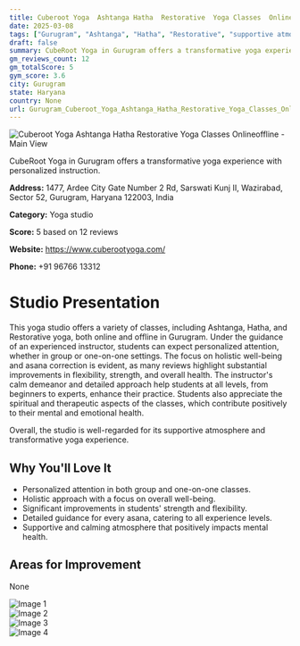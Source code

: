 ```yaml
---
title: Cuberoot Yoga  Ashtanga Hatha  Restorative  Yoga Classes  Onlineoffline
date: 2025-03-08
tags: ["Gurugram", "Ashtanga", "Hatha", "Restorative", "supportive atmosphere", "personalized instruction", "Gurugram"]  
draft: false
summary: CubeRoot Yoga in Gurugram offers a transformative yoga experience with personalized instruction.
gm_reviews_count: 12
gm_totalScore: 5
gym_score: 3.6
city: Gurugram
state: Haryana
country: None
url: Gurugram_Cuberoot_Yoga_Ashtanga_Hatha_Restorative_Yoga_Classes_Onlineoffline
---
```


<div className="aspect-[16/9] relative my-8">
  <img 
    src="https://lh5.googleusercontent.com/p/AF1QipOUK70m8ZpV-tsx6ozwDQ2wtQwhlGMjedGXN6P7=w1920-h1080-k-no"
    alt="Cuberoot Yoga  Ashtanga Hatha  Restorative  Yoga Classes  Onlineoffline - Main View"
    className="object-cover absolute inset-0 w-full h-full rounded-lg"
  />
</div>

CubeRoot Yoga in Gurugram offers a transformative yoga experience with personalized instruction.

**Address:** 1477, Ardee City Gate Number 2 Rd, Sarswati Kunj II, Wazirabad, Sector 52, Gurugram, Haryana 122003, India

**Category:** Yoga studio

**Score:** 5 based on 12 reviews

**Website:** https://www.cuberootyoga.com/

**Phone:** +91 96766 13312

# Studio Presentation

This yoga studio offers a variety of classes, including Ashtanga, Hatha, and Restorative yoga, both online and offline in Gurugram. Under the guidance of an experienced instructor, students can expect personalized attention, whether in group or one-on-one settings. The focus on holistic well-being and asana correction is evident, as many reviews highlight substantial improvements in flexibility, strength, and overall health. The instructor's calm demeanor and detailed approach help students at all levels, from beginners to experts, enhance their practice. Students also appreciate the spiritual and therapeutic aspects of the classes, which contribute positively to their mental and emotional health.

Overall, the studio is well-regarded for its supportive atmosphere and transformative yoga experience.

## Why You'll Love It

- Personalized attention in both group and one-on-one classes.
- Holistic approach with a focus on overall well-being.
- Significant improvements in students' strength and flexibility.
- Detailed guidance for every asana, catering to all experience levels.
- Supportive and calming atmosphere that positively impacts mental health.

## Areas for Improvement

None

<div className="grid grid-cols-1 xl:grid-cols-2 gap-4 my-8">
<div className="aspect-[4/3] relative"><img src="https://lh5.googleusercontent.com/p/AF1QipObJvo1LYhwMA8Z3AJ5GbzkD4o-UKACJH_BKdTa=w1920-h1080-k-no" alt="Image 1" className="object-cover absolute inset-0 w-full h-full rounded-lg" /></div>
<div className="aspect-[4/3] relative"><img src="https://lh5.googleusercontent.com/p/AF1QipPQXUn3ua97nhUfoUjl_Rhlqmc3Uepfa9tvCigL=w1920-h1080-k-no" alt="Image 2" className="object-cover absolute inset-0 w-full h-full rounded-lg" /></div>
<div className="aspect-[4/3] relative"><img src="https://lh5.googleusercontent.com/p/AF1QipPMIDb2Cv5GwVMyVwPusEfjR4K6jdieSsMhjXIU=w1920-h1080-k-no" alt="Image 3" className="object-cover absolute inset-0 w-full h-full rounded-lg" /></div>
<div className="aspect-[4/3] relative"><img src="https://lh5.googleusercontent.com/p/AF1QipNhV8cQNT4ooG4qiO1MH7-nZLtl2h_aN7WMvXqo=w1920-h1080-k-no" alt="Image 4" className="object-cover absolute inset-0 w-full h-full rounded-lg" /></div>
</div>